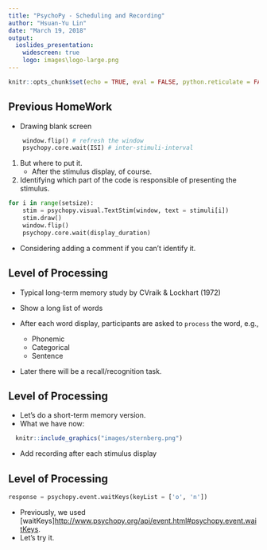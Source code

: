 ```yaml
---
title: "PsychoPy - Scheduling and Recording"
author: "Hsuan-Yu Lin"
date: "March 19, 2018"
output:
  ioslides_presentation:
    widescreen: true
    logo: images\logo-large.png
---
```


```r
knitr::opts_chunk$set(echo = TRUE, eval = FALSE, python.reticulate = FALSE)
```

## Previous HomeWork

- Drawing blank screen
```python
    window.flip() # refresh the window
    psychopy.core.wait(ISI) # inter-stimuli-interval
```
1. But where to put it.
    + After the stimulus display, of course.
    

2. Identifying which part of the code is responsible of presenting the stimulus.

```python
for i in range(setsize):
    stim = psychopy.visual.TextStim(window, text = stimuli[i])
    stim.draw()
    window.flip()
    psychopy.core.wait(display_duration)
```

- Considering adding a comment if you can't identify it.

## Level of Processing

- Typical long-term memory study by CVraik & Lockhart (1972)


- Show a long list of words
- After each word display, participants are asked to `process` the word, e.g., 
    + Phonemic
    + Categorical
    + Sentence
- Later there will be a recall/recognition task.

## Level of Processing

- Let's do a short-term memory version.
- What we have now:

```r
  knitr::include_graphics("images/sternberg.png")
```
- Add recording after each stimulus display

## Level of Processing

```python
response = psychopy.event.waitKeys(keyList = ['o', 'n'])
```

- Previously, we used [waitKeys]<http://www.psychopy.org/api/event.html#psychopy.event.waitKeys>.
- Let's try it.